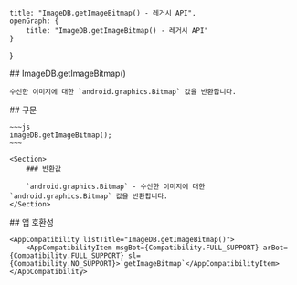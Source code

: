
    title: "ImageDB.getImageBitmap() - 레거시 API",
    openGraph: {
        title: "ImageDB.getImageBitmap() - 레거시 API"
    }
}

<Section>
    ## ImageDB.getImageBitmap()

    수신한 이미지에 대한 `android.graphics.Bitmap` 값을 반환합니다.
</Section>
<Section>
    ## 구문

    ~~~js
    imageDB.getImageBitmap();
    ~~~

    <Section>
        ### 반환값

        `android.graphics.Bitmap` - 수신한 이미지에 대한 `android.graphics.Bitmap` 값을 반환합니다.
    </Section>
</Section>
<Section>
    ## 앱 호환성

    <AppCompatibility listTitle="ImageDB.getImageBitmap()">
        <AppCompatibilityItem msgBot={Compatibility.FULL_SUPPORT} arBot={Compatibility.FULL_SUPPORT} sl={Compatibility.NO_SUPPORT}>`getImageBitmap`</AppCompatibilityItem>
    </AppCompatibility>
</Section>